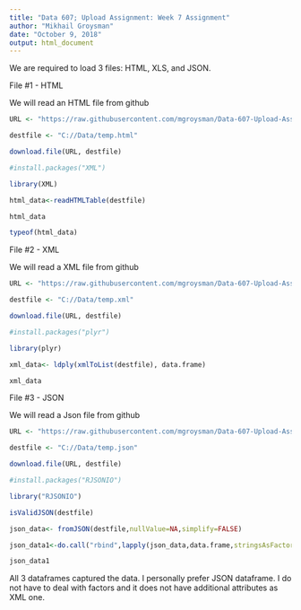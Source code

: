 ---
title: "Data 607; Upload Assignment: Week 7 Assignment"
author: "Mikhail Groysman"
date: "October 9, 2018"
output: html_document
---

We are required to load 3 files: HTML, XLS, and JSON.

File #1 - HTML

We will read an HTML file from github

```{r}

URL <- "https://raw.githubusercontent.com/mgroysman/Data-607-Upload-Assignment-Week-7/master/Books.html"

destfile <- "C://Data/temp.html"

download.file(URL, destfile)

#install.packages("XML")

library(XML)

html_data<-readHTMLTable(destfile)

html_data

typeof(html_data)

```

File #2 - XML

We will read a XML file from github

```{r}
URL <- "https://raw.githubusercontent.com/mgroysman/Data-607-Upload-Assignment-Week-7/master/Books.xml"

destfile <- "C://Data/temp.xml"

download.file(URL, destfile)

#install.packages("plyr")

library(plyr)

xml_data<- ldply(xmlToList(destfile), data.frame)

xml_data

```

File #3 - JSON

We will read a Json file from github

```{r}
URL <- "https://raw.githubusercontent.com/mgroysman/Data-607-Upload-Assignment-Week-7/master/Books.json"

destfile <- "C://Data/temp.json"

download.file(URL, destfile)

#install.packages("RJSONIO")

library("RJSONIO")

isValidJSON(destfile)

json_data<- fromJSON(destfile,nullValue=NA,simplify=FALSE)

json_data1<-do.call("rbind",lapply(json_data,data.frame,stringsAsFactors=FALSE))

json_data1

```

All 3 dataframes captured the data. I personally prefer JSON dataframe. I do not have to deal with factors and it does not have additional attributes as XML one.
